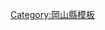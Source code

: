 <noinclude>{{日本都道府縣行政區劃}}</noinclude>{{Navbox
|name = 岡山縣
|state = {{{state|autocollapse}}}
|title = [[岡山縣]][[日本行政區劃|行政區劃]]
|image = [[File:Flag_of_Okayama_Prefecture.svg|80px|岡山縣縣旗]]<br />[[File:Flag map of Okayama Prefecture.svg|80px|岡山縣地圖]]
|titlestyle = background:#efefef;
|bodystyle = background:#f9f9f9;
|groupstyle = background:#efefef;text-align:center;
|oddstyle = background:#fcfcfc;
|bodyclass = hlist

|group1 = [[岡山市]]
|list1 =
* [[北區 (岡山市)|北區]]
* [[中區 (岡山市)|中區]]
* [[東區 (岡山市)|東區]]
* [[南區 (岡山市)|南區]]

|group2 = 其他市部
|list2 =
* [[倉敷市]]
* [[津山市]]
* [[玉野市]]
* [[笠岡市]]
* [[井原市]]
* [[總社市]]
* [[高梁市]]
* [[新見市]]
* [[備前市]]
* [[瀨戶內市]]
* [[赤磐市]]
* [[真庭市]]
* [[美作市]]
* [[淺口市]]

|group3 = [[和氣郡]]
|list3 =
* [[和氣町]]

|group4 = [[都窪郡]]
|list4 = 
* [[早島町]]

|group5 = [[淺口郡]]
|list5 =
* [[里庄町]]

|group6 = [[小田郡]]
|list6 =
* [[矢掛町]]

|group7 = [[真庭郡]]
|list7 =
* [[新庄村 (日本)|新-{庄}-村]]

|group8 = [[苫田郡]]
|list8 =
* [[鏡野町]]

|group9 = [[勝田郡]]
|list9 =
* [[勝央町]]
* [[奈義町]]

|group10 = [[英田郡]]
|list10 =
* [[西粟倉村]]

|group11 = [[久米郡]]
|list11 =
* [[久米南町]]
* [[美咲町]]

|group12 = [[加賀郡]]
|list12 =
* [[吉備中央町]]
}}<noinclude>
{{DEFAULTSORT:Okayama}}
[[Category:岡山縣模板]]
</noinclude>